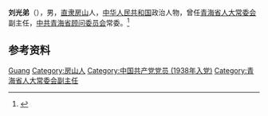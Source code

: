 '''刘光弟'''（{{bd|1916年|7月|1999年|10月22日}}），男，[[直隶|直隶]][[房山|房山]]人，[[中华人民共和国|中华人民共和国]]政治人物，曾任[[青海省人大常委会|青海省人大常委会]]副主任，[[中共青海省顾问委员会|中共青海省顾问委员会]]常委。<ref>{{Cite book|title=中华人民共和国职官志|author=何虎生, 李耀东, 向常福主编|publisher=中国社会出版社|year=2003|isbn=9787800883934|location=北京|pages=}}</ref>

== 参考资料 ==
{{reflist}}

{{中国人物小作品}}

{{Authority control}}
{{DEFAULTSORT:Liu刘}}
[[Category:刘姓|Guang]]
[[Category:房山人|Category:房山人]]
[[Category:中国共产党党员_(1938年入党)|Category:中国共产党党员 (1938年入党)]]
[[Category:青海省人大常委会副主任|Category:青海省人大常委会副主任]]